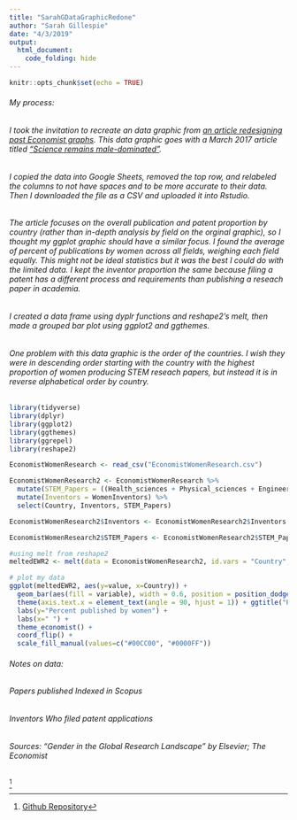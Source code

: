 ```yaml
---
title: "SarahGDataGraphicRedone"
author: "Sarah Gillespie"
date: "4/3/2019"
output: 
  html_document:
    code_folding: hide
---
```


```r
knitr::opts_chunk$set(echo = TRUE)
```

###### My process:
###### I took the invitation to recreate an data graphic from [an article redesigning past Economist graphs](https://medium.economist.com/mistakes-weve-drawn-a-few-8cdd8a42d368). This data graphic goes with a March 2017 article titled ["Science remains male-dominated"](https://www.economist.com/science-and-technology/2017/03/11/science-remains-male-dominated).

###### I copied the data into Google Sheets, removed the top row, and relabeled the columns to not have spaces and to be more accurate to their data. Then I downloaded the file as a CSV and uploaded it into Rstudio.

###### The article focuses on the overall publication and patent proportion by country (rather than in-depth analysis by field on the orginal graphic), so I thought my ggplot graphic should have a similar focus. I found the average of percent of publications by women across all fields, weighing each field equally. This might not be ideal statistics but it was the best I could do with the limited data. I kept the inventor proportion the same because filing a patent has a different process and requirements than publishing a reseach paper in academia.

###### I created a data frame using dyplr functions and reshape2's melt, then made a grouped bar plot using ggplot2 and ggthemes.

###### One problem with this data graphic is the order of the countries. I wish they were in descending order starting with the country with the highest proportion of women producing STEM reseach papers, but instead it is in reverse alphabetical order by country.

```r
library(tidyverse)
library(dplyr)
library(ggplot2)
library(ggthemes)
library(ggrepel)
library(reshape2)

EconomistWomenResearch <- read_csv("EconomistWomenResearch.csv")

EconomistWomenResearch2 <- EconomistWomenResearch %>%
  mutate(STEM_Papers = ((Health_sciences + Physical_sciences + Engineering + Computer_science_math)/4)) %>%
  mutate(Inventors = WomenInventors) %>%
  select(Country, Inventors, STEM_Papers)

EconomistWomenResearch2$Inventors <- EconomistWomenResearch2$Inventors * 100

EconomistWomenResearch2$STEM_Papers <- EconomistWomenResearch2$STEM_Papers * 100

#using melt from reshape2
meltedEWR2 <- melt(data = EconomistWomenResearch2, id.vars = "Country", measure.vars = c("Inventors", "STEM_Papers"))
```

```r
# plot my data
ggplot(meltedEWR2, aes(y=value, x=Country)) + 
  geom_bar(aes(fill = variable), width = 0.6, position = position_dodge(width=0.6), stat="identity") +
  theme(axis.text.x = element_text(angle = 90, hjust = 1)) + ggtitle("Papers and Patents Published by Women") +
  labs(y="Percent published by women") +
  labs(x=" ") +
  theme_economist() +
  coord_flip() +
  scale_fill_manual(values=c("#00CC00", "#0000FF"))

```

###### Notes on data:
###### Papers published	Indexed in Scopus
###### Inventors	Who filed patent applications			
				
###### Sources: "Gender in the Global Research Landscape" by Elsevier; *The Economist*				

^[[Github Repository](https://github.com/SarahGillespie/EconomistGraphicRedone)]
